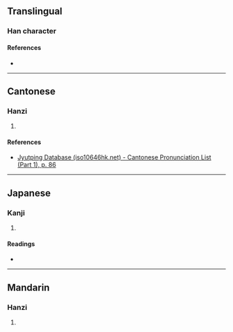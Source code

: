 {{character info}}
==Translingual==

===Han character===
{{Han char|rn=32|rad=土|as=05|sn=8|four=42149|canj=GHFD|ids=⿰土乎}}

====References====
* {{Han ref|kx=0227.140|dkj=05010|dj=0462.300|hdz=10433.060|uh=5780|ud=22400|bh=CBF9|bd=52217}}

----

==Cantonese==

===Hanzi===
{{yue-hanzi|jyut=[[fu1]]|y=fu1}}

# {{rfdef|yue|sort=土05}}

====References====
* [http://www.iso10646hk.net/jp/document/download.jsp Jyutping Database (iso10646hk.net) - Cantonese Pronunciation List (Part 1), p. 86]

----

==Japanese==

===Kanji===
{{ja-kanji|grade=|rs=土05}}

# {{rfdef|ja|sort=土05}}

====Readings====
* {{ja-readings|on=[[こ]] (ko), [[く]] (ku)|kun=[[かまへ]] (kamahe), [[わずらはい]] (wazurahai)}}

----

==Mandarin==

===Hanzi===
{{cmn-hanzi|pin=[[hū]] ([[hu1]])|wg=hu<sup>1</sup>}}

# {{rfdef|cmn|sort=土05}}